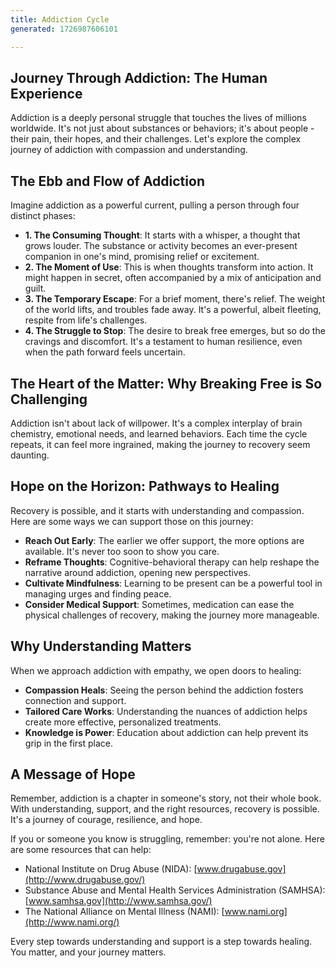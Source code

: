 ---
title: Addiction Cycle
generated: 1726987606101

---

 

## **Journey Through Addiction: The Human Experience**

Addiction is a deeply personal struggle that touches the lives of millions worldwide. It's not just about substances or behaviors; it's about people - their pain, their hopes, and their challenges. Let's explore the complex journey of addiction with compassion and understanding.

## **The Ebb and Flow of Addiction**

Imagine addiction as a powerful current, pulling a person through four distinct phases:

* **1. The Consuming Thought**: It starts with a whisper, a thought that grows louder. The substance or activity becomes an ever-present companion in one's mind, promising relief or excitement.
* **2. The Moment of Use**: This is when thoughts transform into action. It might happen in secret, often accompanied by a mix of anticipation and guilt.
* **3. The Temporary Escape**: For a brief moment, there's relief. The weight of the world lifts, and troubles fade away. It's a powerful, albeit fleeting, respite from life's challenges.
* **4. The Struggle to Stop**: The desire to break free emerges, but so do the cravings and discomfort. It's a testament to human resilience, even when the path forward feels uncertain.

## **The Heart of the Matter: Why Breaking Free is So Challenging**

Addiction isn't about lack of willpower. It's a complex interplay of brain chemistry, emotional needs, and learned behaviors. Each time the cycle repeats, it can feel more ingrained, making the journey to recovery seem daunting.

## **Hope on the Horizon: Pathways to Healing**

Recovery is possible, and it starts with understanding and compassion. Here are some ways we can support those on this journey:

* **Reach Out Early**: The earlier we offer support, the more options are available. It's never too soon to show you care.
* **Reframe Thoughts**: Cognitive-behavioral therapy can help reshape the narrative around addiction, opening new perspectives.
* **Cultivate Mindfulness**: Learning to be present can be a powerful tool in managing urges and finding peace.
* **Consider Medical Support**: Sometimes, medication can ease the physical challenges of recovery, making the journey more manageable.

## **Why Understanding Matters**

When we approach addiction with empathy, we open doors to healing:

* **Compassion Heals**: Seeing the person behind the addiction fosters connection and support.
* **Tailored Care Works**: Understanding the nuances of addiction helps create more effective, personalized treatments.
* **Knowledge is Power**: Education about addiction can help prevent its grip in the first place.

## **A Message of Hope**

Remember, addiction is a chapter in someone's story, not their whole book. With understanding, support, and the right resources, recovery is possible. It's a journey of courage, resilience, and hope.

If you or someone you know is struggling, remember: you're not alone. Here are some resources that can help:

* National Institute on Drug Abuse (NIDA): [www.drugabuse.gov](http://www.drugabuse.gov/)
* Substance Abuse and Mental Health Services Administration (SAMHSA): [www.samhsa.gov](http://www.samhsa.gov/)
* The National Alliance on Mental Illness (NAMI): [www.nami.org](http://www.nami.org/)

Every step towards understanding and support is a step towards healing. You matter, and your journey matters.
